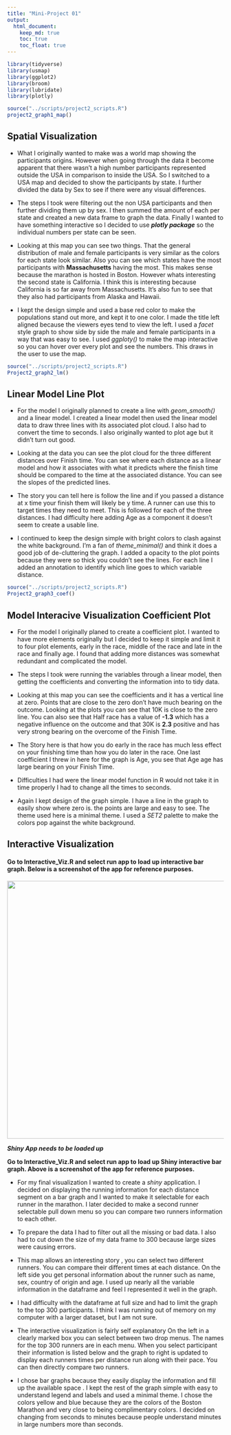 ```yaml
---
title: "Mini-Project 01"
output: 
  html_document:
    keep_md: true
    toc: true
    toc_float: true
---
```


```r
library(tidyverse)
library(usmap)
library(ggplot2)
library(broom)
library(lubridate)
library(plotly)
```

```r
source("../scripts/project2_scripts.R")
project2_graph1_map()
```

## Spatial Visualization

-   What I originally wanted to make was a world map showing the participants origins. However when going through the data it become apparent that there wasn't a high number participants represented outside the USA in comparison to inside the USA. So I switched to a USA map and decided to show the participants by state. I further divided the data by Sex to see if there were any visual differences.

-   The steps I took were filtering out the non USA participants and then further dividing them up by sex. I then summed the amount of each per state and created a new data frame to graph the data. Finally I wanted to have something interactive so I decided to use ***plotly package*** so the individual numbers per state can be seen.

-   Looking at this map you can see two things. That the general distribution of male and female participants is very similar as the colors for each state look similar. Also you can see which states have the most participants with **Massachusetts** having the most. This makes sense because the marathon is hosted in Boston. However whats interesting the second state is California. I think this is interesting because California is so far away from Massachusetts. It's also fun to see that they also had participants from Alaska and Hawaii.

-   I kept the design simple and used a base red color to make the populations stand out more, and kept it to one color. I made the title left aligned because the viewers eyes tend to view the left. I used a *facet* style graph to show side by side the male and female participants in a way that was easy to see. I used *ggploty()* to make the map interactive so you can hover over every plot and see the numbers. This draws in the user to use the map.

```r
source("../scripts/project2_scripts.R")
Project2_graph2_lm()
```

## Linear Model Line Plot

-   For the model I originally planned to create a line with *geom_smooth()* and a linear model. I created a linear model then used the linear model data to draw three lines with its associated plot cloud. I also had to convert the time to seconds. I also originally wanted to plot age but it didn't turn out good.

-   Looking at the data you can see the plot cloud for the three different distances over Finish time. You can see where each distance as a linear model and how it associates with what it predicts where the finish time should be compared to the time at the associated distance. You can see the slopes of the predicted lines.

-   The story you can tell here is follow the line and if you passed a distance at x time your finish them will likely be y time. A runner can use this to target times they need to meet. This is followed for each of the three distances. I had difficulty here adding Age as a component it doesn't seem to create a usable line.

-   I continued to keep the design simple with bright colors to clash against the white background. I'm a fan of *theme_minimal()* and think it does a good job of de-cluttering the graph. I added a opacity to the plot points because they were so thick you couldn't see the lines. For each line I added an annotation to identify which line goes to which variable distance.

```r
source("../scripts/project2_scripts.R")
Project2_graph3_coef()
```

## Model Interacive Visualization Coefficient Plot

-   For the model I originally planed to create a coefficient plot. I wanted to have more elements originally but I decided to keep it simple and limit it to four plot elements, early in the race, middle of the race and late in the race and finally age. I found that adding more distances was somewhat redundant and complicated the model.

-   The steps I took were running the variables through a linear model, then getting the coefficients and converting the information into to tidy data.

-   Looking at this map you can see the coefficients and it has a vertical line at zero. Points that are close to the zero don't have much bearing on the outcome. Looking at the plots you can see that 10K is close to the zero line. You can also see that Half race has a value of **-1.3** which has a negative influence on the outcome and that 30K is **2.3** positive and has very strong bearing on the overcome of the Finish Time.

-   The Story here is that how you do early in the race has much less effect on your finishing time than how you do later in the race. One last coefficient I threw in here for the graph is Age, you see that Age age has large bearing on your Finish Time.

-   Difficulties I had were the linear model function in R would not take it in time properly I had to change all the times to seconds.

-   Again I kept design of the graph simple. I have a line in the graph to easily show where zero is. the points are large and easy to see. The theme used here is a minimal theme. I used a *SET2* palette to make the colors pop against the white background.

## Interactive Visualization

#### Go to Interactive_Viz.R and select run app to load up interactive bar graph. Below is a screenshot of the app for reference purposes.

![](../figures/pj2_interactive_screenshot.png){width="600"}



***Shiny App needs to be loaded up ***

**Go to Interactive_Viz.R and select run app to load up Shiny interactive bar graph. Above is a screenshot of the app for reference purposes.**

-   For my final visualization I wanted to create a *shiny* application. I decided on displaying the running information for each distance segment on a bar graph and I wanted to make it selectable for each runner in the marathon. I later decided to make a second runner selectable pull down menu so you can compare two runners information to each other.

-   To prepare the data I had to filter out all the missing or bad data. I also had to cut down the size of my data frame to 300 because large sizes were causing errors.

-   This map allows an interesting story , you can select two different runners. You can compare their different times at each distance. On the left side you get personal information about the runner such as name, sex, country of origin and age. I used up nearly all the variable information in the dataframe and feel I represented it well in the graph.

-   I had difficulty with the dataframe at full size and had to limit the graph to the top 300 participants. I think I was running out of memory on my computer with a larger dataset, but I am not sure.

-   The interactive visualization is fairly self explanatory On the left in a clearly marked box you can select between two drop menus. The names for the top 300 runners are in each menu. When you select participant their information is listed below and the graph to right is updated to display each runners times per distance run along with their pace. You can then directly compare two runners.

-   I chose bar graphs because they easily display the information and fill up the available space . I kept the rest of the graph simple with easy to understand legend and labels and used a minimal theme. I chose the colors yellow and blue because they are the colors of the Boston Marathon and very close to being complimentary colors. I decided on changing from seconds to minutes because people understand minutes in large numbers more than seconds.

